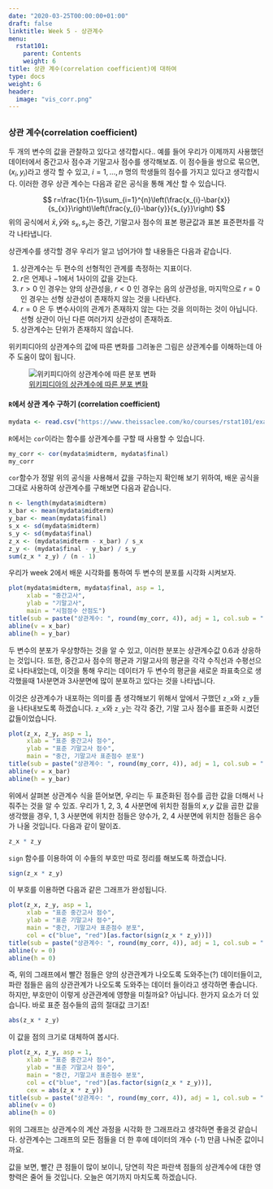 ```yaml
---
date: "2020-03-25T00:00:00+01:00"
draft: false
linktitle: Week 5 - 상관계수
menu:
  rstat101:
    parent: Contents
    weight: 6
title: 상관 계수(correlation coefficient)에 대하여
type: docs
weight: 6
header:
  image: "vis_corr.png"
---
```


## 

### 상관 계수(correlation coefficient)

두 개의 변수의 값을 관찰하고 있다고 생각합시다.. 예를 들어 우리가 이제까지 사용했던 데이터에서 중간고사 점수과 기말고사 점수를 생각해보죠. 이 점수들을 쌍으로 묶으면, $(x_i, y_i)$라고 생각 할 수 있고, $i = 1, ..., n$ 명의 학생들의 점수를 가지고 있다고 생각합시다. 이러한 경우 상관 계수는 다음과 같은 공식을 통해 계산 할 수 있습니다.

$$
r=\frac{1}{n-1}\sum_{i=1}^{n}\left(\frac{x_{i}-\bar{x}}{s_{x}}\right)\left(\frac{y_{i}-\bar{y}}{s_{y}}\right)
$$
위의 공식에서 $\bar{x}, \bar{y}$와 $s_x, s_y$는 중간, 기말고사 점수의 표본 평균값과 표본 표준편차를 각각 나타냅니다.

상관계수를 생각할 경우 우리가 알고 넘어가야 할 내용들은 다음과 같습니다.

1. 상관계수는 두 편수의 선형적인 관계를 측정하는 지표이다.
1. $r$은 언제나 $-1$에서 $1$사이의 값을 갖는다.
1. $r>0$ 인 경우는 양의 상관성을, $r<0$ 인 경우는 음의 상관성을, 마지막으로 $r=0$인 경우는 선형 상관성이 존재하지 않는 것을 나타낸다.
1. $r=0$ 은 두 변수사이의 관계가 존재하지 않는 다는 것을 의미하는 것이 아닙니다. 선형 상관이 아닌 다른 여러가지 상관성이 존재하죠.
1. 상관계수는 단위가 존재하지 않습니다.

위키피디아의 상관계수의 값에 따른 변화를 그려놓은 그림은 상관계수를 이해하는데 아주 도움이 많이 됩니다.

<div align = "center">
![[위키피디아의 상관계수에 따른 분포 변화](https://en.wikipedia.org/wiki/Correlation_and_dependence)](https://upload.wikimedia.org/wikipedia/commons/d/d4/Correlation_examples2.svg)
</div>

#### `R`에서 상관 계수 구하기 (correlation coefficient)

```r
mydata <- read.csv("https://www.theissaclee.com/ko/courses/rstat101/examscore.csv", header = TRUE)
```

`R`에서는 `cor`이라는 함수를 상관계수를 구할 때 사용할 수 있습니다. 
```r
my_corr <- cor(mydata$midterm, mydata$final)
my_corr
```

`cor`함수가 정말 위의 공식을 사용해서 값을 구하는지 확인해 보기 위하여, 배운 공식을 그대로 사용하여 상관계수를 구해보면 다음과 같습니다.

```r
n <- length(mydata$midterm)
x_bar <- mean(mydata$midterm)
y_bar <- mean(mydata$final)
s_x <- sd(mydata$midterm)
s_y <- sd(mydata$final)
z_x <- (mydata$midterm - x_bar) / s_x
z_y <- (mydata$final - y_bar) / s_y
sum(z_x * z_y) / (n - 1)
```

우리가 week 2에서 배운 시각화를 통하여 두 변수의 분포를 시각화 시켜보자.

```r
plot(mydata$midterm, mydata$final, asp = 1,
     xlab = "중간고사", 
     ylab = "기말고사",
     main = "시험점수 산점도")
title(sub = paste("상관계수: ", round(my_corr, 4)), adj = 1, col.sub = "red")
abline(v = x_bar)
abline(h = y_bar)
```

두 변수의 분포가 우상향하는 것을 알 수 있고, 이러한 분포는 상관계수값 0.6과 상응하는 것입니다. 또한, 중간고사 점수의 평균과 기말고사의 평균을 각각 수직선과 수평선으로 나타내었는데, 이것을 통해 우리는 데이터가 두 변수의 평균을 새로운 좌표축으로 생각했을때 1사분면과 3사분면에 많이 분포하고 있다는 것을 나타냅니다.

이것은 상관계수가 내포하는 의미를 좀 생각해보기 위해서 앞에서 구했던 `z_x`와 `z_y`들을 나타내보도록 하겠습니다. `z_x`와 `z_y`는 각각 중간, 기말 고사 점수를 표준화 시켰던 값들이었습니다.

```r
plot(z_x, z_y, asp = 1,
     xlab = "표준 중간고사 점수", 
     ylab = "표준 기말고사 점수",
     main = "중간, 기말고사 표준점수 분포")
title(sub = paste("상관계수: ", round(my_corr, 4)), adj = 1, col.sub = "red")
abline(v = x_bar)
abline(h = y_bar)
```

위에서 살펴본 상관계수 식을 뜯어보면, 우리는 두 표준화된 점수를 곱한 값을 더해서 나줘주는 것을 알 수 있죠. 우리가 1, 2, 3, 4 사분면에 위치한 점들의 $x, y$ 값을 곱한 값을 생각했을 경우, 1, 3 사분면에 위치한 점들은 양수가, 2, 4 사분면에 위치한 점들은 음수가 나올 것입니다. 다음과 같이 말이죠.

```r
z_x * z_y
```

`sign` 함수를 이용하여 이 수들의 부호만 따로 정리를 해보도록 하겠습니다.

```r
sign(z_x * z_y)
```

이 부호를 이용하면 다음과 같은 그래프가 완성됩니다.

```r
plot(z_x, z_y, asp = 1,
     xlab = "표준 중간고사 점수", 
     ylab = "표준 기말고사 점수",
     main = "중간, 기말고사 표준점수 분포",
     col = c("blue", "red")[as.factor(sign(z_x * z_y))])
title(sub = paste("상관계수: ", round(my_corr, 4)), adj = 1, col.sub = "red")
abline(v = 0)
abline(h = 0)
```

즉, 위의 그래프에서 빨간 점들은 양의 상관관계가 나오도록 도와주는(?) 데이터들이고, 파란 점들은 음의 상관관계가 나오도록 도와주는 데이터 들이라고 생각하면 좋습니다. 하지만, 부호만이 이렇게 상관관계에 영향을 미칠까요? 아닙니다. 한가지 요소가 더 있습니다. 바로 표준 점수들의 곱의 절대값 크기죠!

```r
abs(z_x * z_y)
```

이 값을 점의 크기로 대체하여 봅시다.

```r
plot(z_x, z_y, asp = 1,
     xlab = "표준 중간고사 점수", 
     ylab = "표준 기말고사 점수",
     main = "중간, 기말고사 표준점수 분포",
     col = c("blue", "red")[as.factor(sign(z_x * z_y))],
     cex = abs(z_x * z_y))
title(sub = paste("상관계수: ", round(my_corr, 4)), adj = 1, col.sub = "red")
abline(v = 0)
abline(h = 0)
```

위의 그래프는 상관계수의 계산 과정을 시각화 한 그래프라고 생각하면 좋을것 같습니다. 상관계수는 그래프의 모든 점들을 더 한 후에 데이터의 개수 (-1) 만큼 나눠준 값이니까요.

값을 보면, 빨간 큰 점들이 많이 보이니, 당연히 작은 파란색 점들의 상관계수에 대한 영향력은 줄어 들 것입니다. 오늘은 여기까지 마치도록 하겠습니다. 
